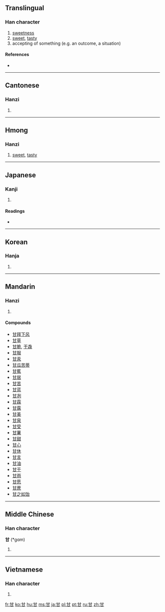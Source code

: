 ==Translingual==
{{stroke order|type=animate}}

===Han character===
{{Han char|rn=99|rad=甘|as=00|sn=5|four=4477<sub>0</sub>|canj=廿一 (TM)}}

# [[sweetness]]
# [[sweet]], [[tasty]]
# accepting of something (e.g. an outcome, a situation)
====References====
* {{Han ref|kx=0753.190|dkj=21643|dj=1161.010|hdz=42413.010|uh=7518|ud=29976|bh=A5CC|bd=42444}}

----

==Cantonese==

===Hanzi===
{{yue-hanzi|jyut=|y=gam1}}

# {{defn|lang=yue|sort=甘00}}

----

==Hmong==

===Hanzi===
{{cmn-hanzi|hmn|}}

# [[sweet]], [[tasty]]

----

==Japanese==

===Kanji===
{{ja-kanji|grade=c|rs=甘00}}

# {{defn|lang=ja|sort=甘00}}

====Readings====
* {{ja-readings|on=[[かん]] ([[kan]])|kun=[[あまい]] ([[甘い]], [[amai]]), [[うまい]] ([[甘い]], [[umai]]), [[あまんじる]] ([[甘んじる ]], [[amanjiru]])}}

----

==Korean==

===Hanja===
{{ko-hanja|hangeul=감|eumhun=|rv=gam|mr=kam|y=kam}}

# {{defn|lang=ko|sort=甘00}}

----

==Mandarin==

===Hanzi===
{{cmn-hanzi|pin=[[gān]] ([[gan1]])|wg=kan<sup>1</sup>}}

# {{defn|lang=cmn|sort=甘00}}

====Compounds====
* [[甘拜下风]]
* [[甘草]]
* [[甘脆]], [[干毳]]
* [[甘服]]
* [[甘汞]]
* [[甘瓜苦蒂]]
* [[甘蕉]]
* [[甘居]]
* [[甘苦]]
* [[甘蓝]]
* [[甘冽]]
* [[甘霖]]
* [[甘露]]
* [[甘美]]
* [[甘泉]]
* [[甘受]]
* [[甘薯]]
* [[甘甜]]
* [[甘心]]
* [[甘休]]
* [[甘言]]
* [[甘油]]
* [[甘于]]
* [[甘雨]]
* [[甘愿]]
* [[甘蔗]]
* [[甘之如饴]]

----

==Middle Chinese==

===Han character===
'''甘''' (*gɑm)<!--asterisk indicates that this is a reconstructed pronunciation--><!--Unihan database uses the vowel ɑ instead of a; are they different?-->

# {{defn|lang=zhx-mid|sort=甘00}}

----

==Vietnamese==

===Han character===
{{vi-hantu|cam|rs=甘00}}

# {{defn|lang=vi|sort=甘00}}

[[fr:甘]]
[[ko:甘]]
[[hu:甘]]
[[ms:甘]]
[[ja:甘]]
[[pl:甘]]
[[pt:甘]]
[[ru:甘]]
[[zh:甘]]
